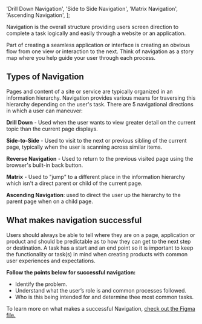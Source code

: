 
  'Drill Down Navigation',
  'Side to Side Navigation',
  'Matrix Navigation',
  'Ascending Navigation',
];

Navigation is the overall structure providing users screen direction to complete a task logically and easily through a website or an application. 

Part of creating a seamless application or interface is creating an obvious flow from one view or interaction to the next. Think of navigation as a story map where you help guide your user through each process. 

## Types of Navigation

Pages and content of a site or service are typically organized in an information hierarchy. Navigation provides various means for traversing this hierarchy depending on the user's task. 
There are 5 navigational directions in which a user can maneuver:

**Drill Down** - Used when the user wants to view greater detail on the current topic than the current page displays.

**Side-to-Side** - Used to visit to the next or previous sibling of the current page, typically when the user is scanning across similar items.

**Reverse Navigation** - Used to return to the previous visited page using the browser's built-in back button.

**Matrix** - Used to "jump" to a different place in the information hierarchy which isn't a direct parent or child of the current page.

**Ascending Navigation**: used to direct the user up the hierarchy to the parent page when on a child page.

<CardGrid cards={navCards} />

## What makes navigation successful

Users should always be able to tell where they are on a page, application or product and should be predictable as to how they can get to the next step or destination. A task has a start and an end point so it is important to keep the functionality or task(s) in mind when creating products with common user experiences and expectations.

**Follow the points below for successful navigation:**
- Identify the problem.
- Understand what the user’s role is and common processes followed.
- Who is this being intended for and determine thee most common tasks.

To learn more on what makes a successful Navigation, [check out the Figma file.](https://www.figma.com/file/b6hiokanRCwNnc93PpHdgQ/HPE-Design-System-Navigation?node-id=0%3A1)
